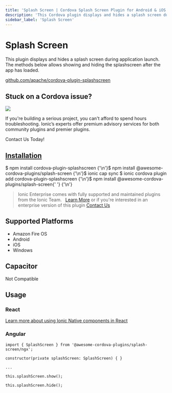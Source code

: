 ```yaml
---
title: 'Splash Screen | Cordova Splash Screen Plugin for Android & iOS'
description: 'This Cordova plugin displays and hides a splash screen during application launch. Show and hide the splash screen after the Android or iOS app has loaded.'
sidebar_label: 'Splash Screen'
---
```



# Splash Screen

This plugin displays and hides a splash screen during application launch. The methods below allows showing and hiding the splashscreen after the app has loaded.

<p>
  <a href="https://github.com/apache/cordova-plugin-splashscreen" target="_blank" rel="noopener" className="git-link">github.com/apache/cordova-plugin-splashscreen</a>
</p>

<h2>Stuck on a Cordova issue?</h2>
<DocsCard
  className="cordova-ee-card"
  header="Don't waste precious time on plugin issues."
  href="https://ionicframework.com/sales?product_of_interest=Ionic%20Native"
>
  <div>
    <img src="/docs/icons/native-cordova-bot.png" className="cordova-ee-img" />
    <p>If you're building a serious project, you can't afford to spend hours troubleshooting. Ionic’s experts offer premium advisory services for both community plugins and premier plugins.</p>
    <DocsButton className="native-ee-detail">Contact Us Today!</DocsButton>
  </div>
</DocsCard>

<h2 id="installation">
  <a href="#installation">Installation</a>
</h2>
<Tabs
  groupId="runtime"
  defaultValue="Capacitor"
  values={[
    { value: 'Capacitor', label: 'Capacitor' },
    { value: 'Cordova', label: 'Cordova' },
    { value: 'Enterprise', label: 'Enterprise' },
  ]}
>
  <TabItem value="Capacitor">
    <CodeBlock className="language-shell">
      $ npm install cordova-plugin-splashscreen {'\n'}$ npm install @awesome-cordova-plugins/splash-screen {'\n'}$ ionic
      cap sync
    </CodeBlock>
  </TabItem>
  <TabItem value="Cordova">
    <CodeBlock className="language-shell">
      $ ionic cordova plugin add cordova-plugin-splashscreen {'\n'}$ npm install @awesome-cordova-plugins/splash-screen{' '}
      {'\n'}
    </CodeBlock>
  </TabItem>
  <TabItem value="Enterprise">
    <blockquote>
      Ionic Enterprise comes with fully supported and maintained plugins from the Ionic Team. &nbsp;
      <a className="btn" href="https://ionic.io/docs/premier-plugins">Learn More</a> or if you're interested in an enterprise version of this plugin <a className="btn" href="https://ionicframework.com/sales?product_of_interest=Ionic%20Enterprise%20Engine">Contact Us</a>
    </blockquote>
  </TabItem>
</Tabs>

## Supported Platforms

- Amazon Fire OS
- Android
- iOS
- Windows

## Capacitor

Not Compatible

## Usage

### React

[Learn more about using Ionic Native components in React](../native-community.mdx#react)

### Angular

```tsx
import { SplashScreen } from '@awesome-cordova-plugins/splash-screen/ngx';

constructor(private splashScreen: SplashScreen) { }

...

this.splashScreen.show();

this.splashScreen.hide();
```
